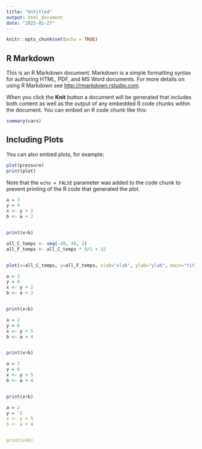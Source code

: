 ```yaml
---
title: "Untitled"
output: html_document
date: "2025-01-27"
---
```


```r
knitr::opts_chunk$set(echo = TRUE)
```

## R Markdown

This is an R Markdown document. Markdown is a simple formatting syntax for authoring HTML, PDF, and MS Word documents. For more details on using R Markdown see <http://rmarkdown.rstudio.com>.

When you click the **Knit** button a document will be generated that includes both content as well as the output of any embedded R code chunks within the document. You can embed an R code chunk like this:

```r
summary(cars)
```

## Including Plots

You can also embed plots, for example:

```r
plot(pressure)
print(plot)
```

Note that the `echo = FALSE` parameter was added to the code chunk to prevent printing of the R code that generated the plot.

```r
a = 3
y = 4
x <- y + 2
b <- a + 2


print(x+b)
```
```r

all_C_temps <- seq(-40, 40, 1)
all_F_temps <- all_C_temps * 9/5 + 32


plot(x=all_C_temps, y=all_F_temps, xlab="xlab", ylab="ylab", main="title")

```


```r
a = 3
y = 4
x <- y + 2
b <- a + 2


print(x+b)
```

```r
a = 2
y = 6
x <- y + 5
b <- a + 4


print(x+b)
```

```r
a = 2
y = 6
x <- y + 5
b <- a + 4


print(x+b)
```

```r
a = 2
y = `5
x <- y + 5
b <- a + 4


print(x+b)
```